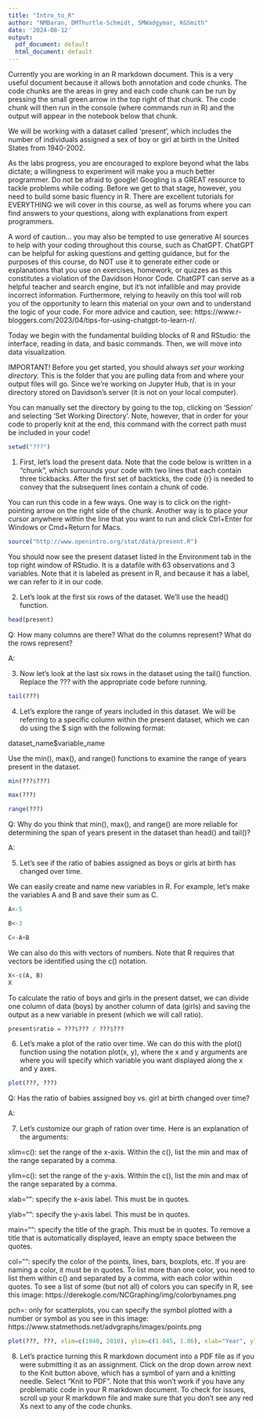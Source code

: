 ```yaml
---
title: "Intro_to_R"
author: "NMBaran, DMThurtle-Schmidt, SMWadgymar, KGSmith"
date: '2024-08-12'
output:
  pdf_document: default
  html_document: default
---
```

Currently you are working in an R markdown document. This is a very useful document because it allows both annotation and code chunks. The code chunks are the areas in grey and each code chunk can be run by pressing the small green arrow in the top right of that chunk. The code chunk will then run in the console (where commands run in R) and the output will appear in the notebook below that chunk.

We will be working with a dataset called 'present', which includes the number of individuals assigned a sex of boy or girl at birth in the United States from 1940-2002.

As the labs progress, you are encouraged to explore beyond what the labs dictate; a willingness to experiment will make you a much better programmer. Do not be afraid to google! Googling is a GREAT resource to tackle problems while coding. Before we get to that stage, however, you need to build some basic fluency in R. There are excellent tutorials for EVERYTHING we will cover in this course, as well as forums where you can find answers to your questions, along with explanations from expert programmers. 

A word of caution... you may also be tempted to use generative AI sources to help with your coding throughout this course, such as ChatGPT. ChatGPT can be helpful for asking questions and getting guidance, but for the purposes of this course, do NOT use it to generate either code or explanations that you use on exercises, homework, or quizzes as this constitutes a violation of the Davidson Honor Code. ChatGPT can serve as a helpful teacher and search engine, but it's not infallible and may provide incorrect information. Furthermore, relying to heavily on this tool will rob you of the opportunity to learn this material on your own and to understand the logic of your code. For more advice and caution, see: https://www.r-bloggers.com/2023/04/tips-for-using-chatgpt-to-learn-r/. 

Today we begin with the fundamental building blocks of R and RStudio: the interface, reading in data, and basic commands. Then, we will move into data visualization.

IMPORTANT! Before you get started, you should always *set your working directory.* This is the folder that you are pulling data from and where your output files will go. Since we're working on Jupyter Hub, that is in your directory stored on Davidson's server (it is not on your local computer).  

You can manually set the directory by going to the top, clicking on 'Session' and selecting 'Set Working Directory'. Note, however, that in order for your code to properly knit at the end, this command with the correct path must be included in your code! 

```r
setwd("???")
```

1) First, let's load the present data.  Note that the code below is written in a "chunk", which surrounds your code with two lines that each contain three tickbacks.  After the first set of backticks, the code {r} is needed to convey that the subsequent lines contain a chunk of code. 

You can run this code in a few ways.  One way is to click on the right-pointing arrow on the right side of the chunk.  Another way is to place your cursor anywhere within the line that you want to run and click Ctrl+Enter for Windows or Cmd+Return for Macs. 

```r
source("http://www.openintro.org/stat/data/present.R")
```

You should now see the present dataset listed in the Environment tab in the top right window of RStudio.  It is a datafile with 63 observations and 3 variables.  Note that it is labeled as present in R, and because it has a label, we can refer to it in our code.


2) Let's look at the first six rows of the dataset.  We'll use the head() function.

```r
head(present)
```

Q: How many columns are there?  What do the columns represent?  What do the rows represent?

A: 



3) Now let's look at the last six rows in the dataset using the tail() function.  Replace the ??? with the appropriate code before running.

```r
tail(???)
```


4) Let's explore the range of years included in this dataset.  We will be referring to a specific column within the present dataset, which we can do using the $ sign with the following format:

dataset_name$variable_name

Use the min(), max(), and range() functions to examine the range of years present in the dataset.  

```r
min(???$???)

max(???)

range(???)
```

Q: Why do you think that min(), max(), and range() are more reliable for determining the span of years present in the dataset than head() and tail()?

A: 



5) Let's see if the ratio of babies assigned as boys or girls at birth has changed over time.

We can easily create and name new variables in R.  For example, let's make the variables A and B and save their sum as C.

```r
A<-5

B<-3

C<-A+B
```

We can also do this with vectors of numbers.  Note that R requires that vectors be identified using the c() notation.

```r
X<-c(A, B)
X
```


To calculate the ratio of boys and girls in the present datset, we can divide one column of data (boys) by another column of data (girls) and saving the output as a new variable in present (which we will call ratio).

```r
present$ratio = ???$??? / ???$???
```



6) Let's make a plot of the ratio over time.  We can do this with the plot() function using the notation plot(x, y), where the x and y arguments are where you will specify which variable you want displayed along the x and y axes.

```r
plot(???, ???)
```

Q: Has the ratio of babies assigned boy vs. girl at birth changed over time?

A: 


7) Let's customize our graph of ration over time.  Here is an explanation of the arguments:

xlim=c(): set the range of the x-axis. Within the c(), list the min and max of the range separated by a comma.

ylim=c(): set the range of the y-axis. Within the c(), list the min and max of the range separated by a comma.

xlab="": specify the x-axis label.  This must be in quotes.

ylab="": specify the y-axis label.  This must be in quotes.

main="": specify the title of the graph.  This must be in quotes.  To remove a title that is automatically displayed, leave an empty space between the quotes.

col="": specify the color of the points, lines, bars, boxplots, etc. If you are naming a color, it must be in quotes.  To list more than one color, you need to list them within c() and separated by a comma, with each color within quotes.  To see a list of some (but not all) of colors you can specify in R, see this image: https://derekogle.com/NCGraphing/img/colorbynames.png

pch=: only for scatterplots, you can specify the symbol plotted with a number or symbol as you see in this image: https://www.statmethods.net/advgraphs/images/points.png 

```r
plot(???, ???, xlim=c(1940, 2010), ylim=c(1.045, 1.06), xlab="Year", ylab="Ratio of boys to girls", main=" ", col="goldenrod", pch=21)
```



8) Let's practice turning this R markdown document into a PDF file as if you were submitting it as an assignment.  Click on the drop down arrow next to the Knit button above, which has a symbol of yarn and a knitting needle.  Select "Knit to PDF".  Note that this won't work if you have any problematic code in your R markdown document.  To check for issues, scroll up your R markdown file and make sure that you don't see any red Xs next to any of the code chunks.
